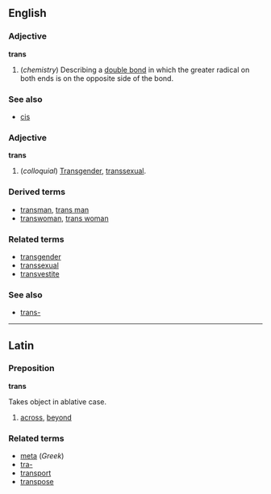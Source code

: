 ==English==
===Adjective===
'''trans'''

#(''chemistry'') Describing a [[double bond]] in which the greater radical on both ends is on the opposite side of the bond.

===See also===
*[[cis]]

===Adjective===
'''trans'''

#(''colloquial'') [[Transgender]], [[transsexual]].

===Derived terms===
*[[transman]], [[trans man]]
*[[transwoman]], [[trans woman]]

===Related terms===
*[[transgender]]
*[[transsexual]]
*[[transvestite]]

===See also===
*[[trans-]]

----
==Latin==
===Preposition===
'''trans'''

Takes object in ablative case.

#[[across]], [[beyond]]

===Related terms===
*[[meta]] (''Greek'')
*[[tra-]]
*[[transport]]
*[[transpose]]